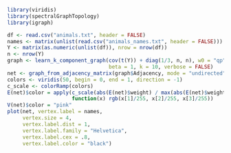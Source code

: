 <!-- README.md is generated from README.Rmd. Please edit that file -->

```r
library(viridis)
library(spectralGraphTopology)
library(igraph)

df <- read.csv("animals.txt", header = FALSE)
names <- matrix(unlist(read.csv("animals_names.txt", header = FALSE)))
Y <- matrix(as.numeric(unlist(df)), nrow = nrow(df))
n <- nrow(Y)
graph <- learn_k_component_graph(cov(t(Y)) + diag(1/3, n, n), w0 = "qp",
                                 beta = 1, k = 10, verbose = FALSE)
net <- graph_from_adjacency_matrix(graph$Adjacency, mode = "undirected", weighted = TRUE)
colors <- viridis(50, begin = 0, end = 1, direction = -1)
c_scale <- colorRamp(colors)
E(net)$color = apply(c_scale(abs(E(net)$weight) / max(abs(E(net)$weight))), 1,
                     function(x) rgb(x[1]/255, x[2]/255, x[3]/255))
V(net)$color = "pink"
plot(net, vertex.label = names,
     vertex.size = 4,
     vertex.label.dist = 1,
     vertex.label.family = "Helvetica",
     vertex.label.cex = .8,
     vertex.label.color = "black")
```
